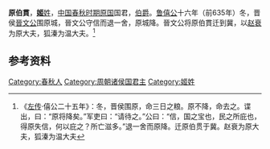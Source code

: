 {{Infobox 先秦人物
|image       = 
|姓= [[姬姓|姬]]
|名= 伯貫
|氏= 原氏
|zi          = 
|hao         = 
|官位= [[原国|原国]][[国君|国君]]
|nickname    = 
|nickzi      = 
|posthumous  = 
|时代= [[周朝|周朝]]
|nationality = 
|hometown    = 
|birth       = 
|death       = 
|名称= 原伯貫
|父= [[原莊公|原莊公]]
|spouse       = 
|太子= [[原襄公|原襄公]]
}}
'''原伯貫'''，[[姬姓|'''姬'''姓]]，[[中国|中国]][[春秋时期|春秋时期]][[原国|原国]]国君，[[伯爵|伯爵]]。[[鲁僖公|鲁僖公]]十六年（前635年）冬，晋侯[[晉文公|晉文公]]围原城，晉文公守信而退一舍，原城降。晉文公将原伯貫迁到冀，以[[赵衰|赵衰]]为原大夫，狐溱为温大夫。<ref>《[[左传|左传]]·僖公二十五年》：冬，晋侯围原，命三日之粮。原不降，命去之。谍出，曰：“原将降矣。”军吏曰：“请待之。”公曰：“信，国之宝也，民之所庇也，得原失信，何以庇之？所亡滋多。”退一舍而原降。迁原伯贯于冀。赵衰为原大夫，狐溱为温大夫</ref>

{{start box}}
{{s-before|父[[原莊公|原莊公]]}}
{{s-title|[[原国|原国]]国君|前7世紀后期}}
{{s-after|子[[原襄公|原襄公]]}}
{{end box}}

== 参考资料 ==
{{reflist}}

[[Category:春秋人|Category:春秋人]]
[[Category:周朝诸侯国君主|Category:周朝诸侯国君主]]
[[Category:姬姓|Category:姬姓]]